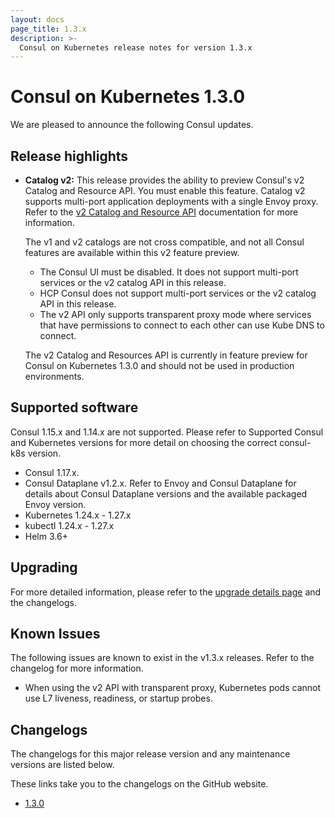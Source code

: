 ```yaml
---
layout: docs
page_title: 1.3.x
description: >-
  Consul on Kubernetes release notes for version 1.3.x
---
```


# Consul on Kubernetes 1.3.0

We are pleased to announce the following Consul updates. 

## Release highlights

- **Catalog v2:** This release provides the ability to preview Consul's v2 Catalog and Resource API. You must enable this feature.
Catalog v2 supports multi-port application deployments with a single Envoy proxy. Refer to the [v2 Catalog and Resource API](/consul/docs/v1.17.x/k8s/multiport) documentation for more information.

  The v1 and v2 catalogs are not cross compatible, and not all Consul features are available within this v2 feature preview.

    - The Consul UI must be disabled. It does not support multi-port services or the v2 catalog API in this release.
    - HCP Consul does not support multi-port services or the v2 catalog API in this release.
    - The v2 API only supports transparent proxy mode where services that have permissions to connect to each other can use Kube DNS to connect.

   <Note> The v2 Catalog and Resources API is currently in feature preview for Consul on Kubernetes 1.3.0 and should not be used in production environments. </Note>

## Supported software

<Note> Consul 1.15.x and 1.14.x are not supported. Please refer to Supported Consul and Kubernetes versions for more detail on choosing the correct consul-k8s version. </Note>

- Consul 1.17.x.
- Consul Dataplane v1.2.x. Refer to Envoy and Consul Dataplane for details about Consul Dataplane versions and the available packaged Envoy version.
- Kubernetes 1.24.x - 1.27.x
- kubectl 1.24.x - 1.27.x
- Helm 3.6+

## Upgrading

For more detailed information, please refer to the [upgrade details page](/consul/docs/upgrade/version-specific) and the changelogs.

## Known Issues

The following issues are known to exist in the v1.3.x releases. Refer to the changelog for more information.

- When using the v2 API with transparent proxy, Kubernetes pods cannot use L7 liveness, readiness, or startup probes.

## Changelogs

The changelogs for this major release version and any maintenance versions are listed below.

<Note> These links take you to the changelogs on the GitHub website. </Note>

- [1.3.0](https://github.com/hashicorp/consul-k8s/releases/tag/v1.3.0)
